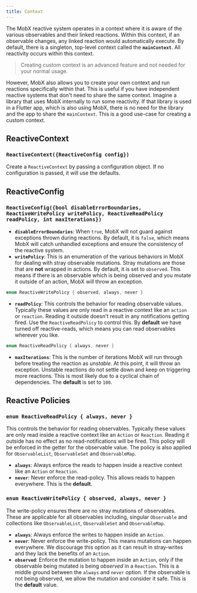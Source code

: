 ```yaml
---
title: Context
---
```


The MobX reactive system operates in a context where it is aware of the various observables and their linked reactions. Within this context, if an observable changes, any linked reaction would automatically execute. By default, there is a singleton, top-level context called the **`mainContext`**. All reactivity occurs within this context.

> Creating custom context is an advanced feature and not needed for your normal usage.

However, MobX also allows you to create your own context and run reactions specifically within that. This is useful if you have independent reactive systems that don't need to share the same context. Imagine a library that uses MobX internally to run some reactivity. If that library is used in a Flutter app, which is also using MobX, there is no need for the library and the app to share the `mainContext`. This is a good use-case for creating a custom context.

## ReactiveContext

### `ReactiveContext({ReactiveConfig config})`

Create a `ReactiveContext` by passing a configuration object. If no configuration is passed, it will use the defaults.

## ReactiveConfig

### `ReactiveConfig({bool disableErrorBoundaries, ReactiveWritePolicy writePolicy, ReactiveReadPolicy readPolicy, int maxIterations})`

- **`disableErrorBoundaries`**: When `true`, MobX will not guard against exceptions thrown during reactions. By default, it is `false`, which means MobX will catch unhandled exceptions and ensure the consistency of the reactive system.
- **`writePolicy`**: This is an enumeration of the various behaviors in MobX for dealing with stray observable mutations. Stray mutations are those that are **not** wrapped in actions. By default, it is set to `observed`. This means if there is an observable which is being observed and you mutate it outside of an action, MobX will throw an exception.

```dart
enum ReactiveWritePolicy { observed, always, never }
```

- **`readPolicy`**: This controls the behavior for reading observable values. Typically these values are only read in a reactive context like an `action` or `reaction`. Reading it outside doesn't result in any notifications getting fired. Use the `ReactiveReadPolicy` to control this. By **default** we have turned off reactive-reads, which means you can read observables wherever you like.

```dart
enum ReactiveReadPolicy { always, never }
```

- **`maxIterations`**: This is the number of iterations MobX will run through before treating the reaction as _unstable_. At this point, it will throw an exception. Unstable reactions do not settle down and keep on triggering more reactions. This is most likely due to a cyclical chain of dependencies. The **default** is set to `100`.

## Reactive Policies

### `enum ReactiveReadPolicy { always, never }`

This controls the behavior for reading observables. Typically these values are only read inside a reactive context like an `Action` or `Reaction`. Reading it outside has no effect as no read-notifications will be fired. This policy will be enforced in the getter for the observable value. The policy is also applied for `ObservableList`, `ObservableSet` and `ObservableMap`.

- **`always`**: Always enforce the reads to happen inside a reactive context like an `Action` or `Reaction`.
- **`never`**: Never enforce the read-policy. This allows reads to happen everywhere. This is the **default**.

### `enum ReactiveWritePolicy { observed, always, never }`

The write-policy ensures there are no stray mutations of observables. These are applicable for all observables including, singular `Observable` and collections like `ObservableList`, `ObservableSet` and `ObservableMap`.

- **`always`**: Always enforce the writes to happen inside an `Action`.
- **`never`**: Never enforce the write-policy. This means mutations can happen everywhere. We discourage this option as it can result in stray-writes and they lack the benefits of an `Action`.
- **`observed`**: Enforce the mutation to happen inside an `Action`, only if the observable being mutated is being _observed_ in a `Reaction`. This is a middle ground between the `always` and `never` option. If the observable is not being observed, we allow the mutation and consider it safe. This is the **default** value.
